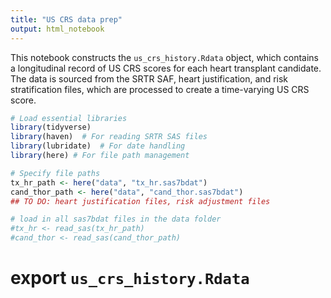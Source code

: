 ```yaml
---
title: "US CRS data prep"
output: html_notebook
---
```


This notebook constructs the `us_crs_history.Rdata` object, which contains a longitudinal record of US CRS scores for each heart transplant candidate. The data is sourced from the SRTR SAF, heart justification, and risk stratification files, which are processed to create a time-varying US CRS score.

```r
# Load essential libraries
library(tidyverse)
library(haven)  # For reading SRTR SAS files
library(lubridate)  # For date handling
library(here) # For file path management
```

```r
# Specify file paths
tx_hr_path <- here("data", "tx_hr.sas7bdat")
cand_thor_path <- here("data", "cand_thor.sas7bdat")
## TO DO: heart justification files, risk adjustment files
```

```r
# load in all sas7bdat files in the data folder
#tx_hr <- read_sas(tx_hr_path)
#cand_thor <- read_sas(cand_thor_path)
```

# export `us_crs_history.Rdata`
```r

```

